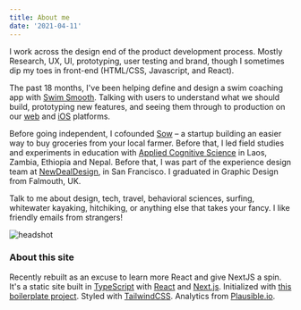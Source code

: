 ```yaml
---
title: About me
date: '2021-04-11'
---
```


I work across the design end of the product development process. Mostly Research, UX, UI, prototyping, user testing and brand, though I sometimes dip my toes in front-end (HTML/CSS, Javascript, and React).

The past 18 months, I've been helping define and design a swim coaching app with [Swim Smooth](https://swimsmooth.com). Talking with users to understand what we should build, prototyping new features, and seeing them through to production on our [web](https://swimsmooth.com) and [iOS](https://apps.apple.com/gb/app/swim-smooth/id1516271521) platforms.

Before going independent, I cofounded [Sow](/sow) – a startup building an easier way to buy groceries from your local farmer. Before that, I led field studies and experiments in education with [Applied Cognitive Science](https://appliedcognitivescience.com) in Laos, Zambia, Ethiopia and Nepal. Before that, I was part of the experience design team at [NewDealDesign](https://newdealdesign.com), in San Francisco. I graduated in Graphic Design from Falmouth, UK.

Talk to me about design, tech, travel, behavioral sciences, surfing, whitewater kayaking, hitchiking, or anything else that takes your fancy. I like friendly emails from strangers!

<Image src="/assets/headshot.jpg" alt="headshot" width={320} height={320} />

### About this site

Recently rebuilt as an excuse to learn more React and give NextJS a spin. It's a static site built in [TypeScript](https://www.typescriptlang.org) with [React](https://reactjs.org) and [Next.js](https://nextjs.org). Initialized with [this boilerplate project](https://creativedesignsguru.com/demo/Nextjs-Boilerplate/). Styled with [TailwindCSS](https://tailwindcss.com). Analytics from [Plausible.io](https://plausible.io/samstephenson.com).
